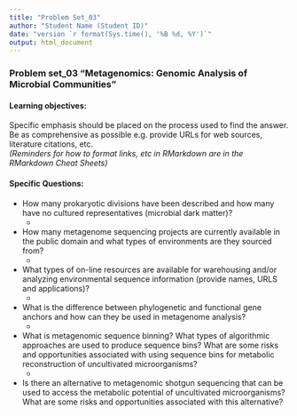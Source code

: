 ```yaml
---
title: "Problem Set_03"
author: "Student Name (Student ID)"
date: "version `r format(Sys.time(), '%B %d, %Y')`"
output: html_document
---
```

### Problem set_03 “Metagenomics: Genomic Analysis of Microbial Communities”
#### Learning objectives: 
Specific emphasis should be placed on the process used to find the answer. Be as comprehensive as possible e.g. provide URLs for web sources, literature citations, etc.  
*(Reminders for how to format links, etc in RMarkdown are in the RMarkdown Cheat Sheets)*

#### Specific Questions:
* How many prokaryotic divisions have been described and how many have no cultured representatives (microbial dark matter)?
  + 

* How many metagenome sequencing projects are currently available in the public domain and what types of environments are they sourced from?
  +

* What types of on-line resources are available for warehousing and/or analyzing environmental sequence information (provide names, URLS and applications)?  
  +

* What is the difference between phylogenetic and functional gene anchors and how can they be used in metagenome analysis?   
  +
  
  
* What is metagenomic sequence binning? What types of algorithmic approaches are used to produce sequence bins? What are some risks and opportunities associated with using sequence bins for metabolic reconstruction of uncultivated microorganisms?  
  +
  
* Is there an alternative to metagenomic shotgun sequencing that can be used to access the metabolic potential of uncultivated microorganisms? What are some risks and opportunities associated with this alternative?  
